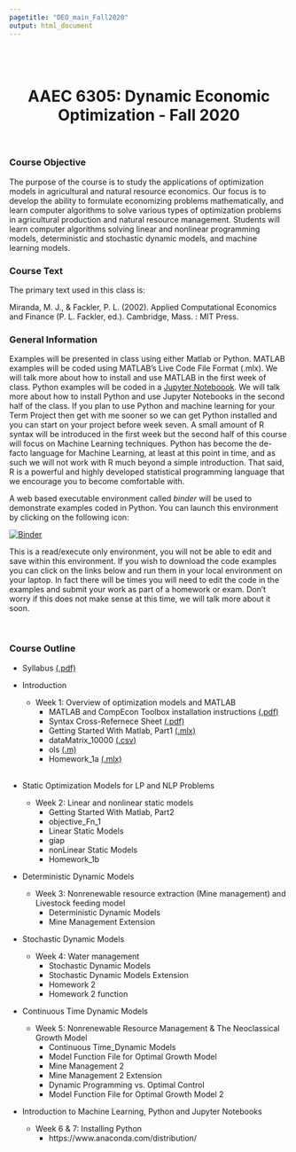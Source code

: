 ```yaml
---
pagetitle: "DEO_main_Fall2020"
output: html_document
---
```

<br>
<br>

<center>
# **AAEC 6305: Dynamic Economic Optimization** - Fall 2020  
</center>

<br>

### Course Objective

The purpose of the course is to study the applications of optimization models in agricultural and natural resource economics. Our focus is to develop the ability to formulate economizing problems mathematically, and learn computer algorithms to solve various types of optimization problems in agricultural production and natural resource management. Students will learn computer algorithms solving linear and nonlinear programming models, deterministic and stochastic dynamic models, and machine learning models.

### Course Text

The primary text used in this class is:

Miranda, M. J., & Fackler, P. L. (2002). Applied Computational Economics and Finance (P. L. Fackler, ed.). Cambridge, Mass. : MIT Press.
  
### General Information

Examples will be presented in class using either Matlab or Python. MATLAB examples will be coded using MATLAB's Live Code File Format (.mlx). We will talk more about how to install and use MATLAB in the first week of class. Python examples will be coded in a [Jupyter Noteboook](https://jupyter.org/). We will talk more about how to install Python and use Jupyter Notebooks in the second half of the class. If you plan to use Python and machine learning for your Term Project then get with me sooner so we can get Python installed and you can start on your project before week seven. A small amount of R syntax will be introduced in the first week but the second half of this course will focus on Machine Learning techniques. Python has become the de-facto language for Machine Learning, at least at this point in time, and as such we will not work with R much beyond a simple introduction. That said, R is a powerful and highly developed statistical programming language that we encourage you to become comfortable with.

A web based executable environment called *binder* will be used to demonstrate examples coded in Python. You can launch this environment by clicking on the following icon:  
  
[![Binder](https://mybinder.org/badge_logo.svg)](https://mybinder.org/v2/gh/malooney/Dynamic_Economic_Optimization_Fall2019/master?urlpath=lab)

This is a read/execute only environment, you will not be able to edit and save within this environment. If you wish to download the code examples you can click on the links below and run them in your local environment on your laptop. In fact there will be times you will need to edit the code in the examples and submit your work as part of a homework or exam. Don't worry if this does not make sense at this time, we will talk more about it soon.

<br>

### Course Outline

* Syllabus [(.pdf)](Optim_Class_Fall2020/Syllabus _AAEC6305_Fall2020.pdf)  

* Introduction 
<br>
   *  Week 1: Overview of optimization models and MATLAB  
      * MATLAB and CompEcon Toolbox installation instructions 
      [(.pdf)](Optim_Class_Fall2020/softwareInstall/install_MATLAB_COMPECON.pdf)
      * Syntax Cross-Refernece Sheet
      [(.pdf)](Optim_Class_Fall2020/xRef/xRef_Matlab_Python_R.pdf)  
      * Getting Started With Matlab, Part1
      [(.mlx)](Optim_Class_Fall2020/GettingStartedWithMatlab_Part1.mlx)
      * dataMatrix_10000 [(.csv)](Optim_Class_Fall2020/dataMatrix_10000.csv)
      * ols [(.m)](Optim_Class_Fall2020/ols.m)
      * Homework_1a [(.mlx)](Optim_Class_Fall2020/Homework_1a.mlx)  
<br>
* Static Optimization Models for LP and NLP Problems
<br>
   *  Week 2: Linear and nonlinear static models 
      * Getting Started With Matlab, Part2
      <!-- [(.mlx)](Optim_Class_Fall2020/GettingStartedWithMatlab_Part2.mlx) -->
      * objective_Fn_1 <!--[(.m)](Optim_Class_Fall2020/objective_Fn_1.m) -->
      * Linear Static Models <!-- [(.mlx)](Optim_Class_Fall2020/LinearStaticModels.mlx) -->
      * giap <!-- [(.m)](Optim_Class_Fall2020/giap.m) -->
      * nonLinear Static Models
      <!--[(.mlx)](Optim_Class_Fall2020/nonLinearStaticModels.mlx)-->
      *  Homework_1b <!--[(.mlx)](Optim_Class_Fall2020/Homework_1b.mlx)  -->
<br>
* Deterministic Dynamic Models  
   *  Week 3: Nonrenewable resource extraction (Mine management) and Livestock feeding model
      *  Deterministic Dynamic Models
      <!--[(.mlx)](Optim_Class_Fall2020/Deterministic_Dynamic_Models.mlx)  -->
      *   Mine Management Extension <!--[(.m)](Optim_Class_Fall2020/mineExt.m)  -->
<br>
* Stochastic Dynamic Models  
    *  Week 4: Water management
         *   Stochastic Dynamic Models
         <!--[(.mlx)](Optim_Class_Fall2020/Stochastic_Dynamic_Models.mlx)-->
         *   Stochastic Dynamic Models Extension
         <!--[(.mlx)](Optim_Class_Fall2020/Stochastic_Dynamic_Models_CD.mlx)-->
         *   Homework 2 <!--[(.mlx)](Optim_Class_Fall2020/Homework_2.mlx)  -->
         *   Homework 2 function <!--[(.m)](Optim_Class_Fall2020/HW2_function.m)  -->
<br>
* Continuous Time Dynamic Models  
    *  Week 5: Nonrenewable Resource Management & The Neoclassical Growth Model
         *   Continuous Time_Dynamic Models
         <!--[(.mlx)](Optim_Class_Fall2020/Continuous_Time_Dynamic_Models.mlx) --> 
         *   Model Function File for Optimal Growth Model
         <!--[(.m)](Optim_Class_Fall2020/mfsc01.m)  -->
         *   Mine Management 2 <!--[(.m)](Optim_Class_Fall2020/mining2.m)  -->
         *   Mine Management 2 Extension <!--[(.m)](Optim_Class_Fall2020/mining2_cd.m) -->
         *   Dynamic Programming vs. Optimal Control
         <!--[(.mlx)](Optim_Class_Fall2020/Dynamic_Programming_vs_Optimal_Control.mlx)-->  
         *   Model Function File for Optimal Growth Model 2
         <!--[(.m)](Optim_Class_Fall2020/mfsc01.m)  -->
<br>

* Introduction to Machine Learning, Python and Jupyter Notebooks
    *  Week 6 & 7: Installing Python
         *   https://www.anaconda.com/distribution/
<br>
<br>
<br>
<br>
<br>
<br>
<br>
<br>
<br>
<br>
